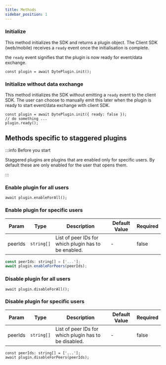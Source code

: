 ```yaml
---
title: Methods
sidebar_position: 1
---
```


### Initialize

This method initializes the SDK and returns a plugin object. The Client SDK
(web/mobile) receives a `ready` event once the initialisation is complete.

the `ready` event signifies that the plugin is now ready for event/data
exchange.

```tsx
const plugin = await DytePlugin.init();
```

### Initialize without data exchange

This method initializes the SDK without emitting a `ready` event to the client
SDK. The user can choose to manually emit this later when the plugin is ready to
start event/data exchange with client SDK.

```tsx
const plugin = await DytePlugin.init({ ready: false });
// do something ...
plugin.ready();
```

## Methods specific to staggered plugins

:::info Before you start

Staggered plugins are plugins that are enabled only for specific users. By
default these are only enabled for the user that opens them.

:::

### Enable plugin for all users

```tsx
await plugin.enableForAll();
```

### Enable plugin for specific users

| Param   | Type       | Description                                          | Default Value | Required |
| ------- | ---------- | ---------------------------------------------------- | ------------- | -------- |
| peerIds | `string[]` | List of peer IDs for which plugin has to be enabled. | -             | false    |

```jsx
const peerIds: string[] = ['...'];
await plugin.enableForPeers(peerIds);
```

### Disable plugin for all users

```tsx
await plugin.disableForAll();
```

### Disable plugin for specific users

| Param   | Type       | Description                                           | Default Value | Required |
| ------- | ---------- | ----------------------------------------------------- | ------------- | -------- |
| peerIds | `string[]` | List of peer IDs for which plugin has to be disabled. | -             | false    |

```tsx
const peerIds: string[] = ['...'];
await plugin.disableForPeers(peerIds);
```

<head>
  <title>Plugin SDK Methods</title>
</head>
